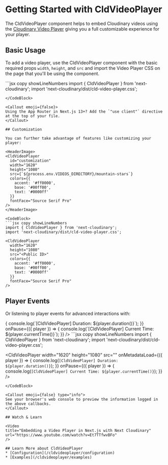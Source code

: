 


<Head>
  <title>CldVideoPlayer - Next Cloudinary</title>
  <meta name="og:title" content="Getting Started with CldVideoPlayer - Next Cloudinary" />
  <meta name="og:url" content={`https://next.cloudinary.dev/cldvideoplayer/basic-usage`} />
</Head>

<OgImage
  title="CldVideoPlayer"
  twitterTitle="Getting Started with CldVideoPlayer"
/>

# Getting Started with CldVideoPlayer

The CldVideoPlayer component helps to embed Cloudinary videos using the [Cloudinary Video Player](https://cloudinary.com/documentation/cloudinary_video_player) giving you a full customizable experience for your player.

## Basic Usage

To add a video player, use the CldVideoPlayer component with the basic required props
`width`, `height`, and `src` and import the Video Player CSS on the page
that you'll be using the component.

<HeaderImage>
  <CldVideoPlayer
    id="basic"
    width="1620"
    height="1080"
    src={`${process.env.VIDEOS_DIRECTORY}/mountain-stars`}
  />
</HeaderImage>

<CodeBlock>
  ```jsx copy showLineNumbers
  import { CldVideoPlayer } from 'next-cloudinary';
  import 'next-cloudinary/dist/cld-video-player.css';

  <CldVideoPlayer
    width="1920"
    height="1080"
    src="<Public ID>"
  />
  ```
</CodeBlock>

<Callout emoji={false}>
  Using the App Router in Next.js 13+? Add the `"use client"` directive at the top of your file.
</Callout>

## Customization

You can further take advantage of features like customizing your player:

<HeaderImage>
  <CldVideoPlayer
    id="customization"
    width="1620"
    height="1080"
    src={`${process.env.VIDEOS_DIRECTORY}/mountain-stars`}
    colors={{
      accent: '#ff0000',
      base: '#00ff00',
      text: '#0000ff'
    }}
    fontFace="Source Serif Pro"
  />
</HeaderImage>

<CodeBlock>
  ```jsx copy showLineNumbers
  import { CldVideoPlayer } from 'next-cloudinary';
  import 'next-cloudinary/dist/cld-video-player.css';

  <CldVideoPlayer
    width="1620"
    height="1080"
    src="<Public ID>"
    colors={{
      accent: '#ff0000',
      base: '#00ff00',
      text: '#0000ff'
    }}
    fontFace="Source Serif Pro"
  />
  ```
</CodeBlock>

## Player Events

Or listening to player events for advanced interactions with:

<HeaderImage>
  <CldVideoPlayer
    id="player-events"
    width="1620"
    height="1080"
    src={`${process.env.VIDEOS_DIRECTORY}/mountain-stars`}
    onMetadataLoad={({ player }) => {
      console.log(`[CldVideoPlayer] Duration: ${player.duration()}`);
    }}
    onPause={({ player }) => {
      console.log(`[CldVideoPlayer] Current Time: ${player.currentTime()}`);
    }}
  />
</HeaderImage>

<CodeBlock>
  ```jsx copy showLineNumbers
  import { CldVideoPlayer } from 'next-cloudinary';
  import 'next-cloudinary/dist/cld-video-player.css';

  <CldVideoPlayer
    width="1620"
    height="1080"
    src="<Cloudinary URL>"
    onMetadataLoad={({ player }) => {
      console.log(`[CldVideoPlayer] Duration: ${player.duration()}`);
    }}
    onPause={({ player }) => {
      console.log(`[CldVideoPlayer] Current Time: ${player.currentTime()}`);
    }}
  />
  ```
</CodeBlock>

<Callout emoji={false} type="info">
  See your browser's web console to preview the information logged in the above callbacks.
</Callout>

## Watch & Learn

<Video
  title="Embedding a Video Player in Next.js with Next Cloudinary"
  url="https://www.youtube.com/watch?v=Et7TTfwvBFo"
/>

## Learn More about CldVideoPlayer
* [Configuration](/cldvideoplayer/configuration)
* [Examples](/cldvideoplayer/examples)